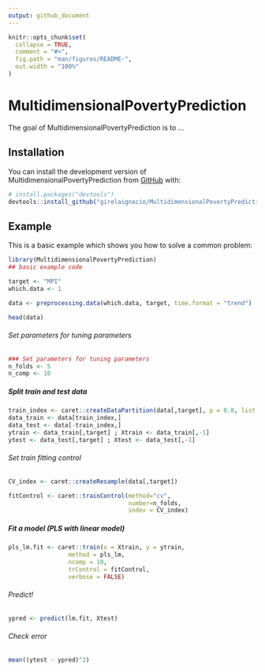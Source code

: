 ```yaml
---
output: github_document
---
```


<!-- README.md is generated from README.Rmd. Please edit that file -->

```r
knitr::opts_chunk$set(
  collapse = TRUE,
  comment = "#>",
  fig.path = "man/figures/README-",
  out.width = "100%"
)
```

# MultidimensionalPovertyPrediction

<!-- badges: start -->
<!-- badges: end -->

The goal of MultidimensionalPovertyPrediction is to ...

## Installation

You can install the development version of MultidimensionalPovertyPrediction from [GitHub](https://github.com/) with:

``` r
# install.packages("devtools")
devtools::install_github("girelaignacio/MultidimensionalPovertyPrediction")
```

## Example

This is a basic example which shows you how to solve a common problem:

```r
library(MultidimensionalPovertyPrediction)
## basic example code

target <- "MPI"
which.data <- 1

data <- preprocessing.data(which.data, target, time.format = "trend")

head(data)
```

###### Set parameters for tuning parameters
```r
### Set parameters for tuning parameters
n_folds <- 5
n_comp <- 10
```

##### Split train and test data
```r
train_index <- caret::createDataPartition(data[,target], p = 0.8, list = FALSE, times = 1)
data_train <- data[train_index,]
data_test <- data[-train_index,]
ytrain <- data_train[,target] ; Xtrain <- data_train[,-1]
ytest <- data_test[,target] ; Xtest <- data_test[,-1]
```


###### Set train fitting control
```r
CV_index <- caret::createResample(data[,target])

fitControl <- caret::trainControl(method="cv",
                                  number=n_folds,
                                  index = CV_index)
```

##### Fit a model (PLS with linear model)
```r
pls_lm.fit <- caret::train(x = Xtrain, y = ytrain, 
                 method = pls_lm, 
                 ncomp = 10,
                 trControl = fitControl,
                 verbose = FALSE)
```

###### Predict!
```r
ypred <- predict(lm.fit, Xtest)
```

###### Check error
```r
mean((ytest - ypred)^2)
```
